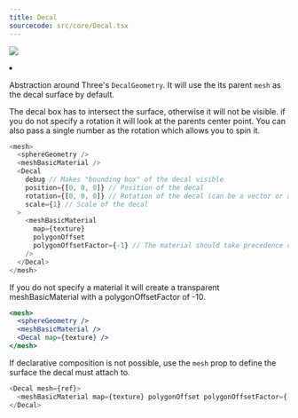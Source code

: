 ```yaml
---
title: Decal
sourcecode: src/core/Decal.tsx
---
```


[![](https://img.shields.io/badge/-storybook-%23ff69b4)](https://drei.pmnd.rs/?path=/story/misc-decal--decal-st)

<Grid cols={4}>
  <li>
    <Codesandbox id="ymb5d9" />
  </li>
</Grid>

Abstraction around Three's `DecalGeometry`. It will use the its parent `mesh` as the decal surface by default.

The decal box has to intersect the surface, otherwise it will not be visible. if you do not specify a rotation it will look at the parents center point. You can also pass a single number as the rotation which allows you to spin it.

```js
<mesh>
  <sphereGeometry />
  <meshBasicMaterial />
  <Decal
    debug // Makes "bounding box" of the decal visible
    position={[0, 0, 0]} // Position of the decal
    rotation={[0, 0, 0]} // Rotation of the decal (can be a vector or a degree in radians)
    scale={1} // Scale of the decal
  >
    <meshBasicMaterial
      map={texture}
      polygonOffset
      polygonOffsetFactor={-1} // The material should take precedence over the original
    />
  </Decal>
</mesh>
```

If you do not specify a material it will create a transparent meshBasicMaterial with a polygonOffsetFactor of -10.

```jsx
<mesh>
  <sphereGeometry />
  <meshBasicMaterial />
  <Decal map={texture} />
</mesh>
```

If declarative composition is not possible, use the `mesh` prop to define the surface the decal must attach to.

```js
<Decal mesh={ref}>
  <meshBasicMaterial map={texture} polygonOffset polygonOffsetFactor={-1} />
</Decal>
```
